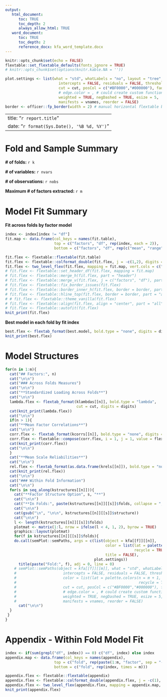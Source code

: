 ```yaml
---
output:
   html_document:
      toc: TRUE
      toc_depth: 2
      always_allow_html: TRUE
   word_document:
      toc: TRUE
      toc_depth: 2
      reference_docx: kfa_word_template.docx
---
```


```r
knitr::opts_chunk$set(echo = FALSE)
flextable::set_flextable_defaults(fonts_ignore = TRUE)
# knitr::opts_chunk$set(options(knitr.kable.NA = ''))

plot.settings <- list(what = "std", whatLabels = "no", layout = "tree",
                        intercepts = FALSE, residuals = FALSE, thresholds = FALSE,
                        cut = cut, posCol = c("#BF0000","#000000"), fade = FALSE,
                        # edge.color = , # could create custom function to utilize this argument
                        weighted = TRUE, negDashed = TRUE, esize = 5,
                        manifests = vnames, reorder = FALSE)
border <- officer::fp_border(width = 2) # manual horizontal flextable border width

```

---
title: "`r report.title`"
date: "`r format(Sys.Date(), '%B %d, %Y')`"
---

# Fold and Sample Summary

**# of folds:** `r k`

**# of variables:** `r nvars`

**# of observations:** `r nobs`

**Maximum # of factors extracted:** `r m`

# Model Fit Summary

**Fit across folds by factor model**

```r
index <- index[index != "df"] 
fit.map <- data.frame(col_keys = names(fit.table),
                      top = c("factors", "df", rep(index, each = 2)),
                      bottom = c("factors", "df", rep(c("mean", "range"), times = length(index))))

fit.flex <- flextable::flextable(fit.table)
fit.flex <- flextable::colformat_double(fit.flex, j = -c(1,2), digits = digits)
fit.flex <- two_level_flex(fit.flex, mapping = fit.map, vert.cols = c("factors", "df"), border = border)
# fit.flex <- flextable::set_header_df(fit.flex, mapping = fit.map)
# fit.flex <- flextable::merge_h(fit.flex, part = "header")
# fit.flex <- flextable::merge_v(fit.flex, j = c("factors", "df"), part = "header")
# fit.flex <- flextable::fix_border_issues(fit.flex)
# fit.flex <- flextable::border_inner_h(fit.flex, border = border, part = "header")
# fit.flex <- flextable::hline_top(fit.flex, border = border, part = "all")
# # fit.flex <- flextable::theme_vanilla(fit.flex)
# fit.flex <- flextable::align(fit.flex, align = "center", part = "all")
# fit.flex <- flextable::autofit(fit.flex)
knit_print(fit.flex)
```

**Best model in each fold by fit index**

```r
best.flex <- flextab_format(best.model, bold.type = "none", digits = digits)
knit_print(best.flex)
```


# Model Structures

```r

for(n in 1:m){
  cat("## Factors:", n)
  cat("\n\n")
  cat("### Across Folds Measures")
  cat("\n\n")
  cat("**Standardized Loading Across Folds**")
  cat("\n\n")
  lambda.flex <- flextab_format(klambdas[[n]], bold.type = "lambda",
                                cut = cut, digits = digits)
  cat(knit_print(lambda.flex))
  cat("\n\n")
  if(n > 1){
  cat("**Mean Factor Correlations**")
  cat("\n\n")
  corr.flex <- flextab_format(kcorrs[[n]], bold.type = "none", digits = digits)
  corr.flex <- flextable::compose(corr.flex, i = 1, j = 1, value = flextable::as_paragraph(""), part = "header")
  cat(knit_print(corr.flex))
  cat("\n\n")
  }
  cat("**Mean Scale Reliabilities**")
  cat("\n\n")
  rel.flex <- flextab_format(as.data.frame(krels[[n]]), bold.type = "none", digits = digits)
  cat(knit_print(rel.flex))
  cat("\n\n")
  cat("### Within Fold Information")
  cat("\n\n")
  for(s in seq_along(kstructures[[n]])){
    cat("**Factor Structure Option", s, "**")
    cat("\n\n")
    cat("**In Folds:", paste(kstructures[[n]][[s]]$folds, collapse = ", "), "**")
    cat("\n\n")
    cat(gsub("\n", "\n\n", kstructures[[n]][[s]]$structure))
    cat("\n\n")
    l <- length(kstructures[[n]][[s]]$folds)
    plotmat <- matrix(1:l, nrow = ifelse(l < 4, 1, 2), byrow = TRUE)
    graphics::layout(plotmat)
    for(f in kstructures[[n]][[s]]$folds){
    do.call(semPlot::semPaths, args = c(list(object = kfa[[f]][[n]],
                                             color = list(lat = palette.colors(n = n + 1, palette = "Okabe-Ito",
                                                          recycle = TRUE)[-1]),
                                             title = FALSE),
                                        plot.settings))
      title(paste("Fold:", f), adj = 0, line = 0)
    # semPlot::semPaths(object = kfa[[f]][[m]], what = "std", whatLabels = "no", layout = "tree",
    #                     intercepts = FALSE, residuals = FALSE, thresholds = FALSE,
    #                     color = list(lat = palette.colors(n = m + 1, palette = "Okabe-Ito",
    #                                                       recycle = TRUE)[-1]),
    #                     cut = cut, posCol = c("#BF0000","#000000"), fade = FALSE,
    #                     # edge.color = , # could create custom function to utilize this argument
    #                     weighted = TRUE, negDashed = TRUE, esize = 5,
    #                     manifests = vnames, reorder = FALSE)
      cat("\n\n")
  }
 }
}

```

\newpage

# Appendix - Within Fold Model Fit

```r
index <- if(sum(grepl("df", index)) == 0) c("df", index) else index
appendix.map <- data.frame(col_keys = names(appendix),
                      top = c("fold", rep(paste(1:m, "factor", sep = "-"), each = length(index))),
                      bottom = c("fold", rep(index, times = m)))

appendix.flex <- flextable::flextable(appendix)
appendix.flex <- flextable::colformat_double(appendix.flex, j = -c(1), digits = digits)
appendix.flex <- two_level_flex(appendix.flex, mapping = appendix.map, vert.cols = c("fold"), border = border)
knit_print(appendix.flex)
```
